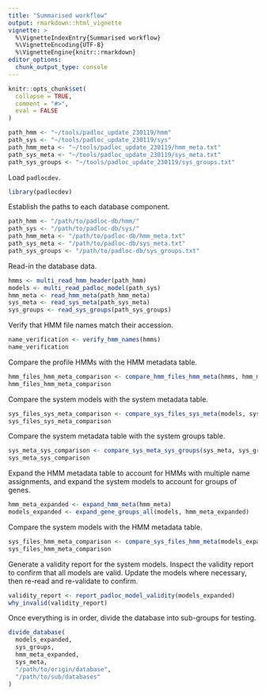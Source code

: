 ```yaml
---
title: "Summarised workflow"
output: rmarkdown::html_vignette
vignette: >
  %\VignetteIndexEntry{Summarised workflow}
  %\VignetteEncoding{UTF-8}
  %\VignetteEngine{knitr::rmarkdown}
editor_options:
  chunk_output_type: console
---
```


```r
knitr::opts_chunk$set(
  collapse = TRUE,
  comment = "#>",
  eval = FALSE
)
```

```r
path_hmm <- "~/tools/padloc_update_230119/hmm"
path_sys <- "~/tools/padloc_update_230119/sys"
path_hmm_meta <- "~/tools/padloc_update_230119/hmm_meta.txt"
path_sys_meta <- "~/tools/padloc_update_230119/sys_meta.txt"
path_sys_groups <- "~/tools/padloc_update_230119/sys_groups.txt"
```

Load `padlocdev`.

```r
library(padlocdev)
```

Establish the paths to each database component.

```r
path_hmm <- "/path/to/padloc-db/hmm/"
path_sys <- "/path/to/padloc-db/sys/"
path_hmm_meta <- "/path/to/padloc-db/hmm_meta.txt"
path_sys_meta <- "/path/to/padloc-db/sys_meta.txt"
path_sys_groups <- "/path/to/padloc-db/sys_groups.txt"
```

Read-in the database data.

```r
hmms <- multi_read_hmm_header(path_hmm)
models <- multi_read_padloc_model(path_sys)
hmm_meta <- read_hmm_meta(path_hmm_meta)
sys_meta <- read_sys_meta(path_sys_meta)
sys_groups <- read_sys_groups(path_sys_groups)
```

Verify that HMM file names match their accession.

```r
name_verification <- verify_hmm_names(hmms)
name_verification
```

Compare the profile HMMs with the HMM metadata table.

```r
hmm_files_hmm_meta_comparison <- compare_hmm_files_hmm_meta(hmms, hmm_meta)
hmm_files_hmm_meta_comparison
```

Compare the system models with the system metadata table.

```r
sys_files_sys_meta_comparison <- compare_sys_files_sys_meta(models, sys_meta)
sys_files_sys_meta_comparison
```

Compare the system metadata table with the system groups table.

```r
sys_meta_sys_comparison <- compare_sys_meta_sys_groups(sys_meta, sys_groups)
sys_meta_sys_comparison
```

Expand the HMM metadata table to account for HMMs with multiple name 
assignments, and expand the system models to account for groups of genes.

```r
hmm_meta_expanded <- expand_hmm_meta(hmm_meta)
models_expanded <- expand_gene_groups_all(models, hmm_meta_expanded)
```

Compare the system models with the HMM metadata table.

```r
sys_files_hmm_meta_comparison <- compare_sys_files_hmm_meta(models_expanded, hmm_meta_expanded)
sys_files_hmm_meta_comparison
```

Generate a validity report for the system models. Inspect the validity report 
to confirm that all models are valid. Update the models where necessary, then 
re-read and re-validate to confirm.

```r
validity_report <- report_padloc_model_validity(models_expanded)
why_invalid(validity_report)
```

Once everything is in order, divide the database into sub-groups for testing.

```r
divide_database(
  models_expanded, 
  sys_groups, 
  hmm_meta_expanded, 
  sys_meta, 
  "/path/to/origin/database", 
  "/path/to/sub/databases"
)
```

